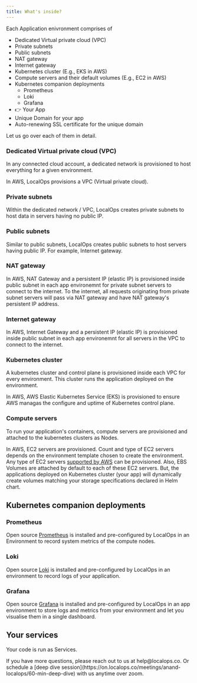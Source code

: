 ```yaml
---
title: What's inside?
---
```


Each Application enivronment comprises of

- Dedicated Virtual private cloud (VPC)
- Private subnets
- Public subnets
- NAT gateway
- Internet gateway
- Kubernetes cluster (E.g., EKS in AWS)
- Compute servers and their default volumes (E.g., EC2 in AWS)
- Kubernetes companion deployments
  - Prometheus
  - Loki
  - Grafana
- 👉 Your App
- Unique Domain for your app
- Auto-renewing SSL certificate for the unique domain

Let us go over each of them in detail.

### Dedicated Virtual private cloud (VPC)

In any connected cloud account, a dedicated network is provisioned to host everything for a given environment.

In AWS, LocalOps provisions a VPC (Virtual private cloud).

### Private subnets

Within the dedicated network / VPC, LocalOps creates private subnets to host data in servers having no public IP.

### Public subnets

Similar to public subnets, LocalOps creates public subnets to host servers having public IP. For example, Internet
gateway.

### NAT gateway

In AWS, NAT Gateway and a persistent IP (elastic IP) is provisioned inside public subnet in each app environemnt for
private subnet servers to connect to the internet. To the internet, all requests originating from private subnet servers
will pass via NAT gateway and have NAT gateway's persistent IP address.

### Internet gateway

In AWS, Internet Gateway and a persistent IP (elastic IP) is provisioned inside public subnet in each app environemnt
for all servers in the VPC to connect to the internet.

### Kubernetes cluster

A kubernetes cluster and control plane is provisioned inside each VPC for every environment. This cluster runs the
application deployed on the environment.

In AWS, AWS Elastic Kubernetes Service (EKS) is provisioned to ensure AWS managas the configure and uptime of Kubernetes
control plane.

### Compute servers

To run your application's containers, compute servers are provisioned and attached to the kubernetes clusters as Nodes.

In AWS, EC2 servers are provisioned. Count and type of EC2 servers depends on the environment template chosen to create
the environment. Any type of EC2 servers [supported by AWS](https://aws.amazon.com/ec2/instance-types/) can be
provisioned. Also, EBS Volumes are attached by default to each of these EC2 servers. But, the applications deployed on
Kubernetes cluster (your app) will dynamically create volumes matching your storage specifications declared in Helm
chart.

## Kubernetes companion deployments

### Prometheus

Open source [Prometheus](https://prometheus.io/) is installed and pre-configured by LocalOps in an Environment to record
system metrics of the compute nodes.

### Loki

Open source [Loki](https://grafana.com/oss/loki/) is installed and pre-configured by LocalOps in an environment to
record logs of your application.

### Grafana

Open source [Grafana](https://grafana.com/oss/grafana/) is installed and pre-configured by LocalOps in an app
environment to store logs and metrics from your environment and let you visualise them in a single dashboard.

## Your services

Your code is run as Services.

<Info>
  If you have more questions, please reach out to us at help@localops.co. Or schedule a [deep dive
  session](https://on.localops.co/meetings/anand-localops/60-min-deep-dive) with us anytime over zoom.
</Info>
